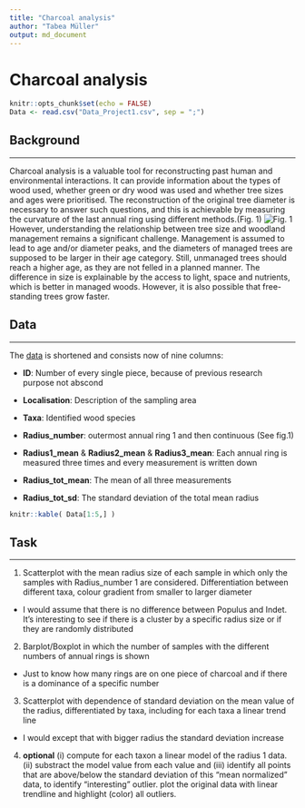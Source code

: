 ```yaml
---
title: "Charcoal analysis"
author: "Tabea Müller"
output: md_document
---
```


# Charcoal analysis


```r
knitr::opts_chunk$set(echo = FALSE)
Data <- read.csv("Data_Project1.csv", sep = ";") 
```

## Background

------------------------------------------------------------------------

Charcoal analysis is a valuable tool for reconstructing past human and environmental interactions. It can provide information about the types of wood used, whether green or dry wood was used and whether tree sizes and ages were prioritised. The reconstruction of the original tree diameter is necessary to answer such questions, and this is achievable by measuring the curvature of the last annual ring using different methods.(Fig. 1) ![Fig. 1](description.jpg) However, understanding the relationship between tree size and woodland management remains a significant challenge. Management is assumed to lead to age and/or diameter peaks, and the diameters of managed trees are supposed to be larger in their age category. Still, unmanaged trees should reach a higher age, as they are not felled in a planned manner. The difference in size is explainable by the access to light, space and nutrients, which is better in managed woods. However, it is also possible that free-standing trees grow faster.

## Data

------------------------------------------------------------------------

The [data](Data_Project1.csv) is shortened and consists now of nine columns:

-   **ID**: Number of every single piece, because of previous research purpose not abscond

-   **Localisation**: Description of the sampling area

-   **Taxa**: Identified wood species

-   **Radius_number**: outermost annual ring 1 and then continuous (See fig.1)

-   **Radius1_mean** & **Radius2_mean** & **Radius3_mean**: Each annual ring is measured three times and every measurement is written down

-   **Radius_tot_mean**: The mean of all three measurements

-   **Radius_tot_sd**: The standard deviation of the total mean radius

```r
knitr::kable( Data[1:5,] )
```

## Task

------------------------------------------------------------------------

1.  Scatterplot with the mean radius size of each sample in which only the samples with Radius_number 1 are considered. Differentiation between different taxa, colour gradient from smaller to larger diameter

-   I would assume that there is no difference between Populus and Indet. It's interesting to see if there is a cluster by a specific radius size or if they are randomly distributed

2.  Barplot/Boxplot in which the number of samples with the different numbers of annual rings is shown

-   Just to know how many rings are on one piece of charcoal and if there is a dominance of a specific number

3.  Scatterplot with dependence of standard deviation on the mean value of the radius, differentiated by taxa, including for each taxa a linear trend line

-   I would except that with bigger radius the standard deviation increase

4.  **optional** (i) compute for each taxon a linear model of the radius 1 data. (ii) substract the model value from each value and (iii) identify all points that are above/below the standard deviation of this "mean normalized" data, to identify "interesting" outlier. plot the original data with linear trendline and highlight (color) all outliers.
